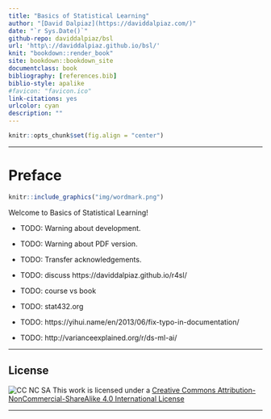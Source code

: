 ```yaml
--- 
title: "Basics of Statistical Learning"
author: "[David Dalpiaz](https://daviddalpiaz.com/)"
date: "`r Sys.Date()`"
github-repo: daviddalpiaz/bsl
url: 'http\://daviddalpiaz.github.io/bsl/'
knit: "bookdown::render_book"
site: bookdown::bookdown_site
documentclass: book
bibliography: [references.bib]
biblio-style: apalike
#favicon: "favicon.ico"
link-citations: yes
urlcolor: cyan
description: ""
---
```


```r
knitr::opts_chunk$set(fig.align = "center")
```

***

# Preface {-}

```r
knitr::include_graphics("img/wordmark.png")
```

Welcome to Basics of Statistical Learning! 

- TODO: Warning about development.
- TODO: Warning about PDF version.
- TODO: Transfer acknowledgements.
- TODO: discuss https://daviddalpiaz.github.io/r4sl/
- TODO: course vs book
- TODO: stat432.org
- TODO: https://yihui.name/en/2013/06/fix-typo-in-documentation/

- TODO: http://varianceexplained.org/r/ds-ml-ai/

***

## License {-}

![CC NC SA](img/cc.png) This work is licensed under a [Creative Commons Attribution-NonCommercial-ShareAlike 4.0 International License](http://creativecommons.org/licenses/by-nc-sa/4.0/)

***

